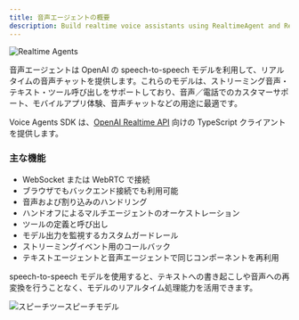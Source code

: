 ```yaml
---
title: 音声エージェントの概要
description: Build realtime voice assistants using RealtimeAgent and RealtimeSession
---
```



![Realtime Agents](https://cdn.openai.com/API/docs/images/diagram-speech-to-speech.png)

音声エージェントは OpenAI の speech-to-speech モデルを利用して、リアルタイムの音声チャットを提供します。これらのモデルは、ストリーミング音声・テキスト・ツール呼び出しをサポートしており、音声／電話でのカスタマーサポート、モバイルアプリ体験、音声チャットなどの用途に最適です。

Voice Agents SDK は、[OpenAI Realtime API](https://platform.openai.com/docs/guides/realtime) 向けの TypeScript クライアントを提供します。

<LinkCard
  title="音声エージェント クイックスタート"
  href="/openai-agents-js/ja/guides/voice-agents/quickstart"
  description="OpenAI Agents SDK を使用して、リアルタイム音声アシスタントをほんの数分で構築できます。"
/>

### 主な機能

- WebSocket または WebRTC で接続
- ブラウザでもバックエンド接続でも利用可能
- 音声および割り込みのハンドリング
- ハンドオフによるマルチエージェントのオーケストレーション
- ツールの定義と呼び出し
- モデル出力を監視するカスタムガードレール
- ストリーミングイベント用のコールバック
- テキストエージェントと音声エージェントで同じコンポーネントを再利用

speech-to-speech モデルを使用すると、テキストへの書き起こしや音声への再変換を行うことなく、モデルのリアルタイム処理能力を活用できます。

![スピーチツースピーチモデル](https://cdn.openai.com/API/docs/images/diagram-chained-agent.png)
